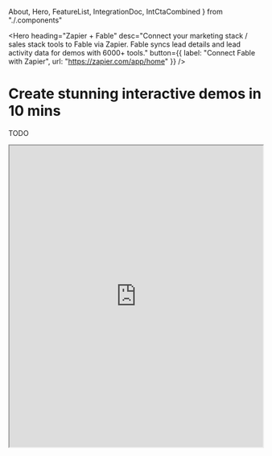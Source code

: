  About,
  Hero,
  FeatureList,
  IntegrationDoc,
  IntCtaCombined
} from "./.components"

<Hero 
  heading="Zapier + Fable" 
  desc="Connect your marketing stack / sales stack tools to Fable via Zapier. Fable syncs lead details and lead activity data for demos with 6000+ tools."
  button={{
    label: "Connect Fable with Zapier",
    url: "https://zapier.com/app/home"
  }}
/>
<About>
# Create stunning interactive demos in 10 mins

TODO
</About>
<iframe style={{ border: "none" }} width="100%" height="600px" src="https://app.sharefable.com/embed/demo/zapier-with-fable-bawci5r3poslynrg" allowfullscreen></iframe>
<FeatureList
  heading="Lorem ipsum dolor sit amet consectetur."
  features={[
    {
      title: "TODO Fable for Marketing: Get more qualified leads",
      desc: "TODO Embed interactive demos on your website, landing pages, and in your ABM campaigns. Let your buyers experience your product as and when they need it. Generate more qualified leads with minimal effort.",
      imgUrl:
        "https://documentden-deployments.s3.us-east-1.amazonaws.com/public/eeae694d-ac04-4544-854c-eec38e89f539",
      url: "https://www.sharefable.com/solutions/marketing?utm_source=landing-page&utm_medium=website&utm_campaign=dams&utm_content=usecase-learn-button",
      buttonText: "Learn more"
    },
    {
      title: "TODO Fable for Customer Success: Put support on auto-pilot",
      desc: "TODO Include interactive guides in your documentation center & in your onboarding process. Reduce your support & training costs. All with minimal effort.",
      imgUrl:
        "https://documentden-deployments.s3.us-east-1.amazonaws.com/public/89dc0f50-fe36-4a6e-821b-83d7351781c5",
      url: "https://www.sharefable.com/solutions/learning-and-development?utm_source=landing-page&utm_medium=website&utm_campaign=dams&utm_content=usecase-learn-button",
      buttonText: "Learn more"
    },
  ]}
/>
<IntegrationDoc
  heading="Slack integration documentation"
  desc="Lorem ipsum dolor sit amet, consectetur adipiscing elit. In blandit, ex maximus suscipit aliquam, magna ante euismod nunc,"
  img="https://documentden-deployments.s3.us-east-1.amazonaws.com/public/2143b58d-e8f8-4c09-bc84-1ceba8d19947"
/>
<IntCtaCombined
  integrations={{
    heading:"Lorem ipsum dolor sit amet ",
    desc:"Enable your entire team with a growth lever that doesn’t require any engineering work."
  }}
  cta={{
    heading:"Want to increase your conversions & close more deals?",
    desc:"Get your GTM team the partner they need. Let's unleash the Fables of your product.",
    buttonText:"Get started",
    url:"#",
  }}
/>
